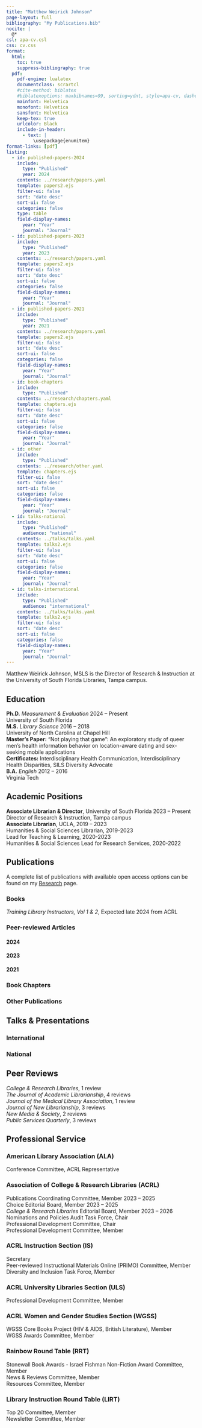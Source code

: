 ```yaml
---
title: "Matthew Weirick Johnson"
page-layout: full
bibliography: "My Publications.bib"
nocite: |
  @*
csl: apa-cv.csl
css: cv.css
format:
  html:
    toc: true
    suppress-bibliography: true
  pdf:
    pdf-engine: lualatex
    documentclass: scrartcl
    #cite-method: biblatex
    #biblatexoptions: maxbibnames=99, sorting=ydnt, style=apa-cv, dashed=false, terseinits=true, date=year
    mainfont: Helvetica
    monofont: Helvetica
    sansfont: Helvetica
    keep-tex: true
    urlcolor: Black
    include-in-header: 
      - text: |
          \usepackage{enumitem}
format-links: [pdf]
listing:
  - id: published-papers-2024
    include: 
      type: "Published"
      year: 2024
    contents: ../research/papers.yaml
    template: papers2.ejs
    filter-ui: false
    sort: "date desc" 
    sort-ui: false
    categories: false
    type: table
    field-display-names: 
      year: "Year"
      journal: "Journal"
  - id: published-papers-2023
    include: 
      type: "Published"
      year: 2023
    contents: ../research/papers.yaml
    template: papers2.ejs
    filter-ui: false
    sort: "date desc" 
    sort-ui: false
    categories: false
    field-display-names: 
      year: "Year"
      journal: "Journal"
  - id: published-papers-2021
    include: 
      type: "Published"
      year: 2021
    contents: ../research/papers.yaml
    template: papers2.ejs
    filter-ui: false
    sort: "date desc" 
    sort-ui: false
    categories: false
    field-display-names: 
      year: "Year"
      journal: "Journal"
  - id: book-chapters
    include: 
      type: "Published"
    contents: ../research/chapters.yaml
    template: chapters.ejs
    filter-ui: false
    sort: "date desc" 
    sort-ui: false
    categories: false
    field-display-names: 
      year: "Year"
      journal: "Journal"  
  - id: other
    include: 
      type: "Published"
    contents: ../research/other.yaml
    template: chapters.ejs
    filter-ui: false
    sort: "date desc" 
    sort-ui: false
    categories: false
    field-display-names: 
      year: "Year"
      journal: "Journal" 
  - id: talks-national
    include: 
      type: "Published"
      audience: "national"
    contents: ../talks/talks.yaml
    template: talks2.ejs
    filter-ui: false
    sort: "date desc" 
    sort-ui: false
    categories: false
    field-display-names: 
      year: "Year"
      journal: "Journal"
  - id: talks-international
    include: 
      type: "Published"
      audience: "international"
    contents: ../talks/talks.yaml
    template: talks2.ejs
    filter-ui: false
    sort: "date desc" 
    sort-ui: false
    categories: false
    field-display-names: 
      year: "Year"
      journal: "Journal"
---
```


```{=html}
<style>

ul {
    list-style-type: none;
    margin: 0;
    padding: 0;
  }

#quarto-document-content li + li {
    margin-top: .5em;
   }
   
#education li li + li {
    margin-top:.1em;
}

#education li li + li:last-child {
    margin-bottom: .5em;
}
   
#education li li {
    margin: 0 0 0 2em;
      }

#academic-positions li li {
    margin: 0 0 0 2em;
      }

</style>
```
::: {.content-visible when-format="html"}
Matthew Weirick Johnson, MSLS is the Director of Research & Instruction at the University of South Florida Libraries, Tampa campus.
:::

## <i class="fa-solid fa-graduation-cap"></i> Education

-   **Ph.D.** *Measurement & Evaluation* [2024 -- Present]{.cvdate}
    -   University of South Florida
-   **M.S.** *Library Science* [2016 -- 2018]{.cvdate}
    -   University of North Carolina at Chapel Hill
    -   **Master's Paper:** “Not playing that game”: An exploratory study of queer men’s health information behavior on location-aware dating and sex-seeking mobile applications
    -   **Certificates:** Interdisciplinary Health Communication, Interdisciplinary Health Disparities, SILS Diversity Advocate

```{=html}
<!---  
- Awards: Pratt Severn Best Student Research Paper Award, ASIS&T 
--->
```
-   **B.A.** *English* [2012 -- 2016]{.cvdate}
    -   Virginia Tech

```{=html}
<!---
  - Awards: Barbara Ellen Smith Outstanding Paper Award, VT Women's & Gender Studies; Ut Prosim Award for Service, VT English
--->
```
## <i class="fa-solid fa-school"></i> Academic Positions

-   **Associate Librarian & Director**, University of South Florida [2023 -- Present]{.cvdate}
    -   Director of Research & Instruction, Tampa campus
-   **Associate Librarian**, UCLA, [2019 -- 2023]{.cvdate}
    -   Humanities & Social Sciences Librarian, 2019-2023
    -   Lead for Teaching & Learning, 2020-2023
    -   Humanities & Social Sciences Lead for Research Services, 2020-2022

## <i class="fa-solid fa-bookmark"></i> Publications

::: {.content-visible when-format="html"}
A complete list of publications with available open access options can be found on my [Research](/research) page.
:::

### <i class="fa-solid fa-book"></i> Books

-   *Training Library Instructors, Vol 1 & 2*, Expected late 2024 from ACRL

### <i class="fa-solid fa-file-lines"></i> Peer-reviewed Articles

#### 2024

::: {#published-papers-2024 style="padding-bottom: 0;"}
:::

::: {.content-visible when-format="pdf"}
:::

#### 2023

::: {#published-papers-2023 style="padding-bottom: 0;"}
:::

#### 2021

::: {#published-papers-2021 style="padding-bottom: 0;"}
:::

### <i class="fa-solid fa-book-open"></i> Book Chapters

::: {#book-chapters style="padding-bottom: 0;"}
:::

### <i class="fa-solid fa-pen-nib"></i> Other Publications

::: {#other}
:::

## <i class="fa-solid fa-bullhorn"></i> Talks & Presentations

### International

::: {#talks-international}
:::

### National

::: {#talks-national}
:::

## <i class="fa-solid fa-magnifying-glass"></i> Peer Reviews

-   *College & Research Libraries*, 1 review
-   *The Journal of Academic Librarianship*, 4 reviews
-   *Journal of the Medical Library Association*, 1 review
-   *Journal of New Librarianship*, 3 reviews
-   *New Media & Society*, 2 reviews
-   *Public Services Quarterly*, 3 reviews

## <i class="fa-solid fa-people-group"></i> Professional Service

### American Library Association (ALA)

-   Conference Committee, ACRL Representative

### Association of College & Research Libraries (ACRL)

-   Publications Coordinating Committee, Member [2023 -- 2025]{.cvdate}
-   Choice Editorial Board, Member [2023 -- 2025]{.cvdate}
-   *College & Research Libraries* Editorial Board, Member [2023 -- 2026]{.cvdate}
-   Nominations and Policies Audit Task Force, Chair
-   Professional Development Committee, Chair
-   Professional Development Committee, Member

### ACRL Instruction Section (IS)

-   Secretary
-   Peer-reviewed Instructional Materials Online (PRIMO) Committee, Member
-   Diversity and Inclusion Task Force, Member

### ACRL University Libraries Section (ULS)

-   Professional Development Committee, Member

### ACRL Women and Gender Studies Section (WGSS)

-   WGSS Core Books Project (HIV & AIDS, British Literature), Member
-   WGSS Awards Committee, Member

### Rainbow Round Table (RRT)

-   Stonewall Book Awards - Israel Fishman Non-Fiction Award Committee, Member
-   News & Reviews Committee, Member
-   Resources Committee, Member

### Library Instruction Round Table (LIRT)

-   Top 20 Committee, Member
-   Newsletter Committee, Member
